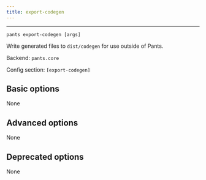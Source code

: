 ```yaml
---
title: export-codegen
---
```



---

```
pants export-codegen [args]
```

Write generated files to `dist/codegen` for use outside of Pants.

Backend: <span className="color--primary">`pants.core`</span>

Config section: <span className="color--primary">`[export-codegen]`</span>

<span className={styles.options}>

## Basic options
None

## Advanced options

None

## Deprecated options

None

</span>